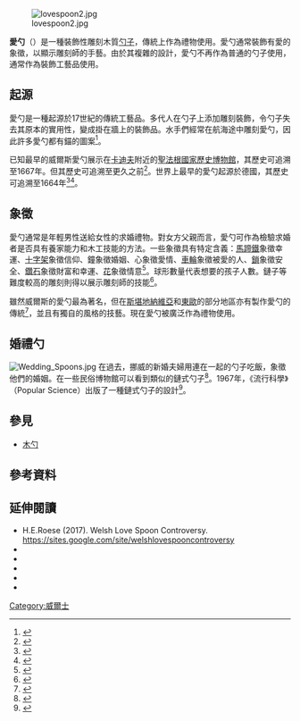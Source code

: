 [[File:lovespoon2.jpg|thumb]]

'''愛勺'''（{{lang-en|lovespoon}}）是一種裝飾性雕刻木質[[勺子|勺子]]，傳統上作為禮物使用。愛勺通常裝飾有愛的象徵，以顯示雕刻師的手藝。由於其複雜的設計，愛勺不再作為普通的勺子使用，通常作為裝飾工藝品使用。

==起源==
愛勺是一種起源於17世紀的傳統工藝品。多代人在勺子上添加雕刻裝飾，令勺子失去其原本的實用性，變成掛在牆上的裝飾品。水手們經常在航海途中雕刻愛勺，因此許多愛勺都有錨的圖案<ref>{{cite web|url=https://www.peopleareculture.com/welsh-love-spoons/|script-title=Welsh Love Spoons and the Thomas Family Love Spoon Workshop|accessdate=2022-04-16|archive-date=2022-04-16|archive-url=https://web.archive.org/web/20220416021649/https://www.peopleareculture.com/welsh-love-spoons/|dead-url=no}}</ref>。

已知最早的威爾斯愛勺展示在[[卡迪夫|卡迪夫]]附近的[[聖法根國家歷史博物館|聖法根國家歷史博物館]]，其歷史可追溯至1667年。但其歷史可追溯至更久之前<ref>{{cite book |editor1-first=John |editor1-last=Davies|editor1-link=John Davies (historian)|editor2-first=Nigel |editor2-last=Jenkins | editor2-link=Nigel Jenkins| editor3-first=Baines |editor3-last=Menna|editor4-first=Peredur I. |editor4-last=Lynch|title=The Welsh Academy Encyclopaedia of Wales |year=2008 |publisher=University of Wales Press|page=523 |location=Cardiff |isbn=978-0-7083-1953-6}}</ref>。世界上最早的愛勺起源於德國，其歷史可追溯至1664年<ref>{{cite book |first=Herbset E. |last=Roese | title=Lovespoons in perspective |year=1988 |publisher=Bulletin of the Board of Celtic Studies|volume=35 |pages=106–116 |location=Cardiff}}</ref><ref>{{cite news | url=http://www.lovespoons.250x.com/ | work=lovespoons.250x.com | title=The Lovespoon Story | author=Roese, Herbert E. | accessdate=2011-03-25 | archive-url=https://web.archive.org/web/20110707061853/http://www.lovespoons.250x.com/ | archive-date=2011-07-07 | url-status=dead }}</ref>。

==象徵==
愛勺通常是年輕男性送給女性的求婚禮物。對女方父親而言，愛勺可作為檢驗求婚者是否具有養家能力和木工技能的方法。一些象徵具有特定含義：[[馬蹄鐵|馬蹄鐵]]象徵幸運、[[十字架|十字架]]象徵信仰、鐘象徵婚姻、心象徵愛情、[[車輪|車輪]]象徵被愛的人、[[鎖|鎖]]象徵安全、[[鑽石|鑽石]]象徵財富和幸運、[[花|花]]象徵情意<ref>{{cite web|url=https://www.adamking.co.uk/pages/history-and-meanings|script-title=HISTORY AND MEANINGS|accessdate=2022-04-16|archive-date=2022-03-27|archive-url=https://web.archive.org/web/20220327083819/https://www.adamking.co.uk/pages/history-and-meanings|dead-url=no}}</ref>。球形數量代表想要的孩子人數。鏈子等難度較高的雕刻則得以展示雕刻師的技能<ref>{{cite web|url=https://www.cadwyngifts.com/en/love-spoons#symbols|script-title=Symbols & Meanings of Welsh love Spoons|accessdate=2022-04-16|archive-date=2021-06-10|archive-url=https://web.archive.org/web/20210610015203/https://www.cadwyngifts.com/en/love-spoons#symbols|dead-url=no}}</ref>。

雖然威爾斯的愛勺最為著名，但在[[斯堪地納維亞|斯堪地納維亞]]和[[東歐|東歐]]的部分地區亦有製作愛勺的傳統<ref>{{cite web|title=Wedding spoons link the past and present|date=2021-03-16|url=https://www.norwegianamerican.com/wedding-spoons-link-the-past-and-present/|publisher=The Norwegian American|access-date=2022-04-16|archive-date=2021-04-23|archive-url=https://web.archive.org/web/20210423081415/https://www.norwegianamerican.com/wedding-spoons-link-the-past-and-present/|dead-url=no}}</ref>，並且有獨自的風格的技藝。現在愛勺被廣泛作為禮物使用。

== 婚禮勺 ==
[[File:Wedding_Spoons.jpg|thumb]]
在過去，挪威的新婚夫婦用連在一起的勺子吃飯，象徵他們的婚姻。在一些民俗博物館可以看到類似的鏈式勺子<ref>{{cite web|title=Tsonga linked spoons from South Africa|url=http://www.horniman.ac.uk/collections/browse-our-collections/object/66394|publisher=Horniman Museum and Gardens|access-date=2022-04-16|archive-date=2017-07-01|archive-url=https://web.archive.org/web/20170701035523/http://www.horniman.ac.uk/collections/browse-our-collections/object/66394|dead-url=no}}</ref>。1967年，《流行科學》（Popular Science）出版了一種鏈式勺子的設計<ref>{{cite book|title=Popular Science|date=Jan 1967|url=https://books.google.com/books?id=CSEDAAAAMBAJ&q=wooden+spoons+norwegian+chain&pg=PA142|access-date=2022-04-16|archive-date=2022-04-16|archive-url=https://web.archive.org/web/20220416021650/https://books.google.com/books?id=CSEDAAAAMBAJ&q=wooden+spoons+norwegian+chain&pg=PA142|dead-url=no}}</ref>。

==參見==
*[[木勺|木勺]]

==參考資料==
{{reflist}}

==延伸閱讀==
* H.E.Roese (2017). Welsh Love Spoon Controversy. https://sites.google.com/site/welshlovespooncontroversy {{Wayback|url=https://sites.google.com/site/welshlovespooncontroversy |date=20170305042619 }}
* {{cite book
  |title=The Fine Art of Carving Lovespoons
  |author=David Western
  |year=2008
  |publisher=Fox Chapel Publishers  |location=East Petersburg, Pennsylvania, US
  |isbn=978-1-56523-374-4
}}
*{{cite book
|title=History of Lovespoons
|author=David Western
|year=2012
|publisher=Fox Chapel Publishers |location=East Petersburg, Pennsylvania, US
|isbn=978-1-56523-673-8
}}
* {{cite journal
  |title=Lovespoons in Perspective
  |author= Herbert E. Roese
  |year=1988
  |journal=The Bulletin of the Board of Celtic Studies
  |volume=35
  |pages=106–116
}}
* {{cite book
  |title=The Story of the Lovespoon
  |author=Trefor M. Owen
  |year=1973
  |publisher=Celtic Educational (Services)  |location=Swansea
}}
* {{cite journal
  |title=Welsh Wooden Spoons
  |author=J.R.Allen
  |year=1906
  |journal=Archaeologia Cambrensis
  |volume=6th series VI
  |pages=47–53
}}

[[Category:威爾士|Category:威爾士]]